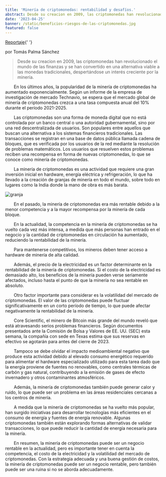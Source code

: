 ```yaml
---
title: 'Minería de criptomonedas: rentabilidad y desafíos.'
abstract: Desde su creacion en 2009, las criptomonedas han revolucionado el mundo de las finanzas y se han convertido en una alternativa viable a las monedas tradicionales, despertándose un interés creciente por la minería.
date: '2023-04-25'
banner: /static/beneficios-riesgos-de-las-criptomonedas.jpg
featured: false
---
```


<u>Reportaje</u>{' '}

por Tomás Palma Sánchez

<div style={{ textAlign: 'justify' }}>

> Desde su creacion en 2009, las criptomonedas han revolucionado el mundo de las finanzas y se han convertido en una alternativa viable a las monedas tradicionales, despertándose un interés creciente por la minería.

  En los últimos años, la popularidad de la minería de criptomonedas ha
aumentado exponencialmente. Según un informe de la empresa de investigación de mercado Technavio,
se espera que el mercado global de minería de criptomonedas crezca a una tasa compuesta
anual del 10% durante el período 2021-2025.

  Las criptomonedas son una forma de moneda digital que no está controlada por un banco central
o una autoridad gubernamental, sino por una red descentralizada de usuarios. Son populares
entre aquellos que buscan una alternativa a los sistemas financieros tradicionales. Las transacciones
se registran en una base de datos pública llamada cadena de bloques, que es verificada por
los usuarios de la red mediante la resolución de problemas matemáticos. Los usuarios que resuelven
estos problemas reciben una recompensa en forma de nuevas criptomonedas, lo que se conoce como
minería de criptomonedas.

  La minería de criptomonedas es una actividad que requiere una gran inversión inicial en
hardware, energía eléctrica y refrigeración, lo que ha llevado a la creación de granjas
de minería en todo el mundo, sobre todo en lugares como la India donde la mano de obra
es más barata.

![granja](https://s3-ap-northeast-1.amazonaws.com/psh-ex-ftnikkei-3937bb4/images/8/6/8/3/14493868-1-eng-GB/20180627%20crryptominer.jpg)

  En el pasado, la minería de criptomonedas era más rentable debido a la menor competencia
y a la mayor recompensa por la minería de cada bloque.

  En la actualidad, la competencia en la minería de criptomonedas se ha vuelto cada vez más intensa,
a medida que más personas han entrado en el negocio y la cantidad de criptomonedas en circulación
ha aumentado, reduciendo la rentabilidad de la minería.

  Para mantenerse competitivos, los mineros deben tener acceso a hardware de minería de alta calidad.

  Además, el precio de la electricidad es un factor determinante en la rentabilidad de la
minería de criptomonedas. Si el costo de la electricidad es demasiado alto, los
beneficios de la minería pueden verse seriamente afectados, incluso hasta el punto de
que la minería no sea rentable en absoluto.

  Otro factor importante para considerar es la volatilidad del mercado de criptomonedas. El valor
de las criptomonedas puede fluctuar significativamente en un corto período de tiempo, lo que
puede afectar negativamente la rentabilidad de la minería.

  Core Scientific, el minero de Bitcoin más grande del mundo reveló que está atravesando
serios problemas financieros. Según documentos presentados ante la Comisión de Bolsa y
Valores de EE. UU. (SEC) esta semana, la compañía con sede en Texas estima que sus
reservas en efectivo se agotarán para antes del cierre de 2023.

  Tampoco se debe olvidar el impacto medioambiental negativo que produce esta actividad debido
al elevado consumo energético requerido para alimentar el hardware especializado utilizado
para esta tarea dado que la energía proviene de fuentes no renovables, como centrales térmicas
de carbón y gas natural, contribuyendo a la emisión de gases de efecto invernadero y otros
contaminantes atmosféricos.

  Además, la minería de criptomonedas también puede generar calor y ruido, lo que puede
ser un problema en las áreas residenciales cercanas a los centros de minería.

  A medida que la minería de criptomonedas se ha vuelto más popular, han surgido iniciativas
para desarrollar tecnologías más eficientes en el consumo de energía y fuentes de energía renovable.
Algunas criptomonedas también están explorando formas alternativas de validar transacciones,
lo que puede reducir la cantidad de energía necesaria para la minería.

  En resumen, la minería de criptomonedas puede ser un negocio rentable en la actualidad,
pero es importante tener en cuenta la competencia, el costo de la electricidad y la volatilidad del mercado de criptomonedas.
Con la estrategia adecuada y una buena gestión de costos, la minería de criptomonedas puede ser un negocio rentable,
pero también puede ser una ruina si no se aborda adecuadamente.

</div>
